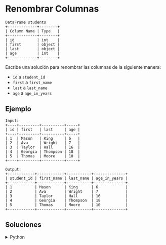 # Renombrar Columnas

```text
DataFrame students
+-------------+--------+
| Column Name | Type   |
+-------------+--------+
| id          | int    |
| first       | object |
| last        | object |
| age         | int    |
+-------------+--------+
```

Escribe una solución para renombrar las columnas de la siguiente manera:

- `id` a `student_id`
- `first` a `first_name`
- `last` a `last_name`
- `age` a `age_in_years`


## Ejemplo

```text
Input:
+----+---------+----------+-----+
| id | first   | last     | age |
+----+---------+----------+-----+
| 1  | Mason   | King     | 6   |
| 2  | Ava     | Wright   | 7   |
| 3  | Taylor  | Hall     | 16  |
| 4  | Georgia | Thompson | 18  |
| 5  | Thomas  | Moore    | 10  |
+----+---------+----------+-----+

Output:
+------------+------------+-----------+--------------+
| student_id | first_name | last_name | age_in_years |
+------------+------------+-----------+--------------+
| 1          | Mason      | King      | 6            |
| 2          | Ava        | Wright    | 7            |
| 3          | Taylor     | Hall      | 16           |
| 4          | Georgia    | Thompson  | 18           |
| 5          | Thomas     | Moore     | 10           |
+------------+------------+-----------+--------------+
```

## Soluciones

<details>
    <summary>Python</summary>
```python
import pandas as pd

def renameColumns(students: pd.DataFrame) -> pd.DataFrame:
    
    return students.rename(columns={
        'id':'student_id',
        'first':'first_name',
        'last':'last_name',
        'age':'age_in_years'
    })
``` 
</details>
